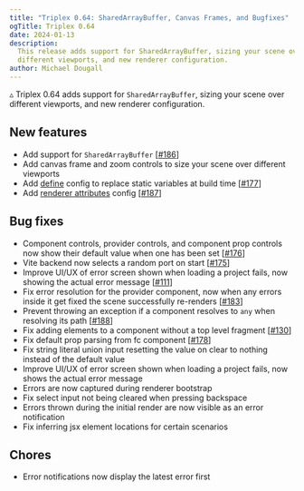 ```yaml
---
title: "Triplex 0.64: SharedArrayBuffer, Canvas Frames, and Bugfixes"
ogTitle: Triplex 0.64
date: 2024-01-13
description:
  This release adds support for SharedArrayBuffer, sizing your scene over
  different viewports, and new renderer configuration.
author: Michael Dougall
---
```


▵ Triplex 0.64 adds support for `SharedArrayBuffer`, sizing your scene over
different viewports, and new renderer configuration.

## New features

- Add support for `SharedArrayBuffer`
  [[#186](https://github.com/trytriplex/triplex/issues/186)]
- Add canvas frame and zoom controls to size your scene over different viewports
- Add [define](/docs/get-started/settings#define) config to replace static
  variables at build time
  [[#177](https://github.com/trytriplex/triplex/issues/177)]
- Add [renderer attributes](/docs/get-started/settings#renderer-attributes)
  config [[#187](https://github.com/trytriplex/triplex/issues/187)]

## Bug fixes

- Component controls, provider controls, and component prop controls now show
  their default value when one has been set
  [[#176](https://github.com/trytriplex/triplex/issues/176)]
- Vite backend now selects a random port on start
  [[#175](https://github.com/trytriplex/triplex/issues/175)]
- Improve UI/UX of error screen shown when loading a project fails, now showing
  the actual error message
  [[#111](https://github.com/trytriplex/triplex/issues/111)]
- Fix error resolution for the provider component, now when any errors inside it
  get fixed the scene successfully re-renders
  [[#183](https://github.com/trytriplex/triplex/issues/183)]
- Prevent throwing an exception if a component resolves to `any` when resolving
  its path [[#188](https://github.com/trytriplex/triplex/issues/188)]
- Fix adding elements to a component without a top level fragment
  [[#130](https://github.com/trytriplex/triplex/issues/130)]
- Fix default prop parsing from fc component
  [[#178](https://github.com/trytriplex/triplex/issues/178)]
- Fix string literal union input resetting the value on clear to nothing instead
  of the default value
- Improve UI/UX of error screen shown when loading a project fails, now shows
  the actual error message
- Errors are now captured during renderer bootstrap
- Fix select input not being cleared when pressing backspace
- Errors thrown during the initial render are now visible as an error
  notification
- Fix inferring jsx element locations for certain scenarios

## Chores

- Error notifications now display the latest error first

